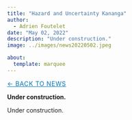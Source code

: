 ```yaml
---
title: "Hazard and Uncertainty Kananga"
author: 
  - Adrien Foutelet
date: "May 02, 2022"
description: "Under construction."
image: ../images/news20220502.jpeg

about:
  template: marquee
---
```

<style>
/* Hide the visible description under the title block on THIS page */
header.quarto-title-block .description,
.quarto-title .description,
.quarto-title-meta .description,
p.description {
  display: none !important;
}
</style>

[← Back to News](../index.qmd){.breadcrumb style="font-size:0.9rem; text-transform:uppercase; letter-spacing:0.05em; color:#0077b5;"}

**Under construction.**

Under construction.